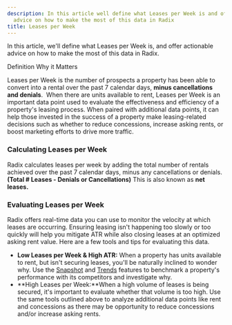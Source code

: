 ```yaml
---
description: In this article well define what Leases per Week is and offer actionable
  advice on how to make the most of this data in Radix
title: Leases per Week
---
```


In this article, we'll define what Leases per Week is, and offer actionable advice on how to make the most of this data in Radix.




Definition Why it Matters

Leases per Week is the number of prospects a property has been able to convert into a rental over the past 7 calendar days, **minus cancellations and denials**. 
When there are units available to rent, Leases per Week is an important data point used to evaluate the effectiveness and efficiency of a property's leasing process. When paired with additional data points, it can help those invested in the success of a property make leasing-related decisions such as whether to reduce concessions, increase asking rents, or boost marketing efforts to drive more traffic.  

### Calculating Leases per Week


Radix calculates leases per week by adding the total number of rentals achieved over the past 7 calendar days, minus any cancellations or denials. **(Total # Leases - Denials or Cancellations)** This is also known as **net leases.**


### Evaluating Leases per Week


Radix offers real-time data you can use to monitor the velocity at which leases are occurring. Ensuring leasing isn't happening too slowly or too quickly will help you mitigate ATR while also closing leases at an optimized asking rent value. Here are a few tools and tips for evaluating this data. 


* **Low Leases per Week & High ATR:** When a property has units available to rent, but isn't securing leases, you'll be naturally inclined to wonder why. Use the [Snapshot](kb://article/zendesk:radix:9060091043981) and [Trends](kb://article/zendesk:radix:9060097289101) features to benchmark a property's performance with its competitors and investigate why.
* **High Leases per Week:**When a high volume of leases is being secured, it's important to evaluate whether that volume is too high. Use the same tools outlined above to analyze additional data points like rent and concessions as there may be opportunity to reduce concessions and/or increase asking rents.